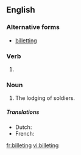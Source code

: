 ==English==

===Alternative forms===
* {{qualifier|UK|archaic}} [[billetting]]

===Verb===
{{head|en|present participle}}

# {{present participle of|billet|lang=en|nocat=1}}

===Noun===
{{en-noun}}

# The lodging of soldiers.
=====Translations=====
{{trans-top|The lodging of soldiers}}
* Dutch:{{t+|nl|inkwartieren}}
* French:{{t+|fr|cantonnement|m}}
{{trans-bottom}}
[[fr:billeting]]
[[vi:billeting]]